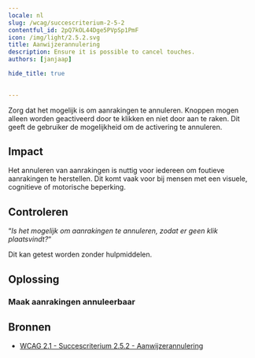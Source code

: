 ```yaml
---
locale: nl
slug: /wcag/succescriterium-2-5-2
contentful_id: 2pQ7kOL44Dge5PVpSp1PmF
icon: /img/light/2.5.2.svg
title: Aanwijzerannulering
description: Ensure it is possible to cancel touches.
authors: [janjaap]

hide_title: true

	
---
```


<Hero
  title="Aanwijzerannulering"
  icon="/img/light/2.5.2.svg"
  prefix="Succescriterium 2.5.2"
  suffix="Niveau A"
/>

Zorg dat het mogelijk is om aanrakingen te annuleren. Knoppen mogen alleen worden geactiveerd door te klikken en niet door aan te raken. Dit geeft de gebruiker de mogelijkheid om de activering te annuleren.

## Impact

Het annuleren van aanrakingen is nuttig voor iedereen om foutieve aanrakingen te herstellen. Dit komt vaak voor bij mensen met een visuele, cognitieve of motorische beperking.

## Controleren

“*Is het mogelijk om aanrakingen te annuleren, zodat er geen klik plaatsvindt?*“

Dit kan getest worden zonder hulpmiddelen.

## Oplossing

### Maak aanrakingen annuleerbaar

<CodeSample id="input-cancellation" locale="nl"/>

## Bronnen

- [WCAG 2.1 - Succescriterium 2.5.2 - Aanwijzerannulering](https://www.w3.org/Translations/WCAG21-nl/#aanwijzerannulering)